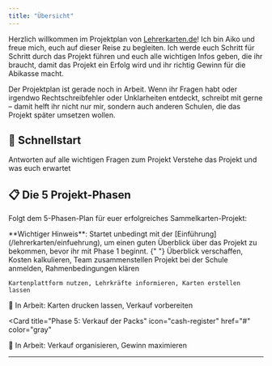 ```yaml
---
title: "Übersicht"
---
```


Herzlich willkommen im Projektplan von [Lehrerkarten.de](https://Lehrerkarten.de)! Ich bin Aiko und freue mich, euch auf dieser Reise zu begleiten. Ich werde euch Schritt für Schritt durch das Projekt führen und euch alle wichtigen Infos geben, die ihr braucht, damit das Projekt ein Erfolg wird und ihr richtig Gewinn für die Abikasse macht.

<Warning>
  Der Projektplan ist gerade noch in Arbeit. Wenn ihr Fragen habt oder irgendwo
  Rechtschreibfehler oder Unklarheiten entdeckt, schreibt mit gerne – damit
  helft ihr nicht nur mir, sondern auch anderen Schulen, die das Projekt später
  umsetzen wollen.
</Warning>

## 🚀 Schnellstart

<CardGroup cols={2}>
  <Card
    title="Die häufigsten Fragen"
    icon="circle-question"
    href="/lehrerkarten/faq"
    cta="Anschauen"
  >
    Antworten auf alle wichtigen Fragen zum Projekt
  </Card>
  <Card
    title="Einführung lesen"
    icon="book-open"
    href="/lehrerkarten/einfuehrung"
    cta="Los geht's"
  >
    Verstehe das Projekt und was euch erwartet
  </Card>
</CardGroup>

## 📋 Die 5 Projekt-Phasen

Folgt dem 5-Phasen-Plan für euer erfolgreiches Sammelkarten-Projekt:

<Note>
  **Wichtiger Hinweis**: Startet unbedingt mit der
  [Einführung](/lehrerkarten/einfuehrung), um einen guten Überblick über das
  Projekt zu bekommen, bevor ihr mit Phase 1 beginnt.
</Note>{" "}

<CardGroup cols={1}>
  <Card
    title="Phase 1: Jahrgangsinterne Besprechung"
    icon="users"
    href="/lehrerkarten/phase1"
    cta="Weiter geht's"
  >
    Überblick verschaffen, Kosten kalkulieren, Team zusammenstellen
  </Card>
  <Card
    title="Phase 2: Vorbereitung & Schulleitung"
    icon="school"
    href="/lehrerkarten/phase2"
    cta="Weiter geht's"
  >
    Projekt bei der Schule anmelden, Rahmenbedingungen klären
  </Card>
  <Card
    title="Phase 3: Formular & Lehrkräfte"
    icon="clipboard-list"
    href="/lehrerkarten/phase3"
    cta="Weiter geht's"
>

    Kartenplattform nutzen, Lehrkräfte informieren, Karten erstellen lassen

  </Card>
  <Card
    title="Phase 4: Bestellen & Verpacken"
    icon="box"
    href="#"
    color="gray"
  >
    🚧 In Arbeit: Karten drucken lassen, Verkauf vorbereiten
  </Card>
</CardGroup>

<Card
  title="Phase 5: Verkauf der Packs"
  icon="cash-register"
  href="#"
  color="gray"
>
  🚧 In Arbeit: Verkauf organisieren, Gewinn maximieren
</Card>

---
